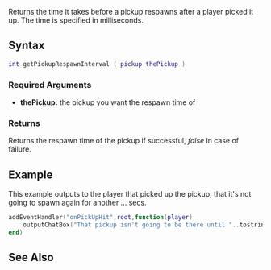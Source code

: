 
{{Server function}}
Returns the time it takes before a pickup respawns after a player picked it up. The time is specified in milliseconds.

==Syntax==
<syntaxhighlight lang="lua">
int getPickupRespawnInterval ( pickup thePickup )
</syntaxhighlight>

===Required Arguments===
*'''thePickup:''' the pickup you want the respawn time of

===Returns===
Returns the respawn time of the pickup if successful, ''false'' in case of failure.

==Example==
This example outputs to the player that picked up the pickup, that it's not going to spawn again for another ... secs.
<syntaxhighlight lang="lua">addEventHandler("onPickUpHit",root,function(player)
	outputChatBox("That pickup isn't going to be there until "..tostring(getPickupRespawnInterval(source)).." is done.",player)
end)
</syntaxhighlight>

==See Also==
{{Pickup functions}}